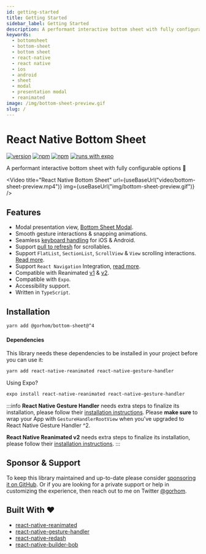 ```yaml
---
id: getting-started
title: Getting Started
sidebar_label: Getting Started
description: A performant interactive bottom sheet with fully configurable options 🚀
keywords:
  - bottomsheet
  - bottom-sheet
  - bottom sheet
  - react-native
  - react native
  - ios
  - android
  - sheet
  - modal
  - presentation modal
  - reanimated
image: /img/bottom-sheet-preview.gif
slug: /
---
```


# React Native Bottom Sheet

[![version](https://img.shields.io/github/package-json/v/gorhom/react-native-bottom-sheet/master?label=version&style=flat-square)](https://www.npmjs.com/package/@gorhom/bottom-sheet) [![npm](https://img.shields.io/npm/l/@gorhom/bottom-sheet?style=flat-square)](https://www.npmjs.com/package/@gorhom/bottom-sheet) [![npm](https://img.shields.io/badge/types-included-blue?style=flat-square)](https://www.npmjs.com/package/@gorhom/bottom-sheet) [![runs with expo](https://img.shields.io/badge/Runs%20with%20Expo-4630EB.svg?style=flat-square&logo=EXPO&labelColor=f3f3f3&logoColor=000)](https://expo.io/)

A performant interactive bottom sheet with fully configurable options 🚀


<Video
  title="React Native Bottom Sheet"
  url={useBaseUrl("video/bottom-sheet-preview.mp4")}
  img={useBaseUrl("img/bottom-sheet-preview.gif")}
/>

## Features

- Modal presentation view, [Bottom Sheet Modal](./modal).
- Smooth gesture interactions & snapping animations.
- Seamless [keyboard handling](./keyboard-handling) for iOS & Android.
- Support [pull to refresh](./pull-to-refresh) for scrollables.
- Support `FlatList`, `SectionList`, `ScrollView` & `View` scrolling interactions. [Read more](./scrollables).
- Support `React Navigation` Integration, [read more](./react-navigation-integration).
- Compatible with Reanimated [v1](./v2) & [v2](./).
- Compatible with `Expo`.
- Accessibility support.
- Written in `TypeScript`.

## Installation

```bash
yarn add @gorhom/bottom-sheet@^4
```

#### Dependencies

This library needs these dependencies to be installed in your project before you can use it:

```bash
yarn add react-native-reanimated react-native-gesture-handler
```

Using Expo?

```bash
expo install react-native-reanimated react-native-gesture-handler
```

:::info
**React Native Gesture Handler** needs extra steps to finalize its installation, please follow their [installation instructions](https://docs.swmansion.com/react-native-gesture-handler/docs/installation). Please **make sure** to wrap your App with `GestureHandlerRootView` when you've upgraded to React Native Gesture Handler ^2.

**React Native Reanimated v2** needs extra steps to finalize its installation, please follow their [installation instructions](https://docs.swmansion.com/react-native-reanimated/docs/fundamentals/getting-started).
:::

## Sponsor & Support

To keep this library maintained and up-to-date please consider [sponsoring it on GitHub](https://github.com/sponsors/gorhom). Or if you are looking for a private support or help in customizing the experience, then reach out to me on Twitter [@gorhom](https://twitter.com/gorhom).

## Built With ❤️

- [react-native-reanimated](https://github.com/software-mansion/react-native-reanimated)
- [react-native-gesture-handler](https://github.com/software-mansion/react-native-gesture-handler)
- [react-native-redash](https://github.com/wcandillon/react-native-redash)
- [react-native-builder-bob](https://github.com/callstack/react-native-builder-bob)
